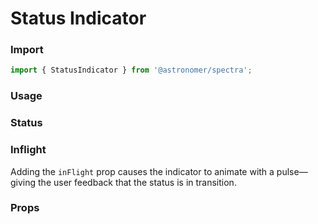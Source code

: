 

<Meta title="Components|StatusIndicator" component={StatusIndicator} />

# Status Indicator

### Import
```js
import { StatusIndicator } from '@astronomer/spectra';
```

### Usage
<Preview>
  <Story name="Default">
    <StatusIndicator status="positive" />
  </Story>
</Preview>

### Status
<Preview>
  <Story name="Positive">
    <StatusIndicator status="positive" />
  </Story>
  <Story name="Warn">
    <StatusIndicator status="warn" />
  </Story>
  <Story name="Negative">
    <StatusIndicator status="negative" />
  </Story>
  <Story name="Neutral">
    <StatusIndicator status="neutral" />
  </Story>
  <Story name="Inactive">
    <StatusIndicator status="inactive" />
  </Story>
</Preview>

### Inflight
Adding the `inFlight` prop causes the indicator to animate with a pulse—giving the user feedback that the status is in transition.

<Preview>
  <Story name="Inflight">
    <StatusIndicator status="neutral" inFlight />
  </Story>
</Preview>

### Props
<Props of={StatusIndicator} />
